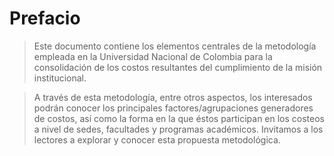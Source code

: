 # Prefacio {.unnumbered}

>Este documento contiene los elementos centrales de la metodología empleada en la Universidad Nacional de Colombia para la consolidación de los costos resultantes del cumplimiento de la misión institucional.

>A través de esta metodología, entre otros aspectos, los interesados podrán conocer los principales factores/agrupaciones generadores de costos, así como la forma en la que éstos participan en los costeos a nivel de sedes, facultades y programas académicos. Invitamos a los lectores a explorar y conocer esta propuesta metodológica.
